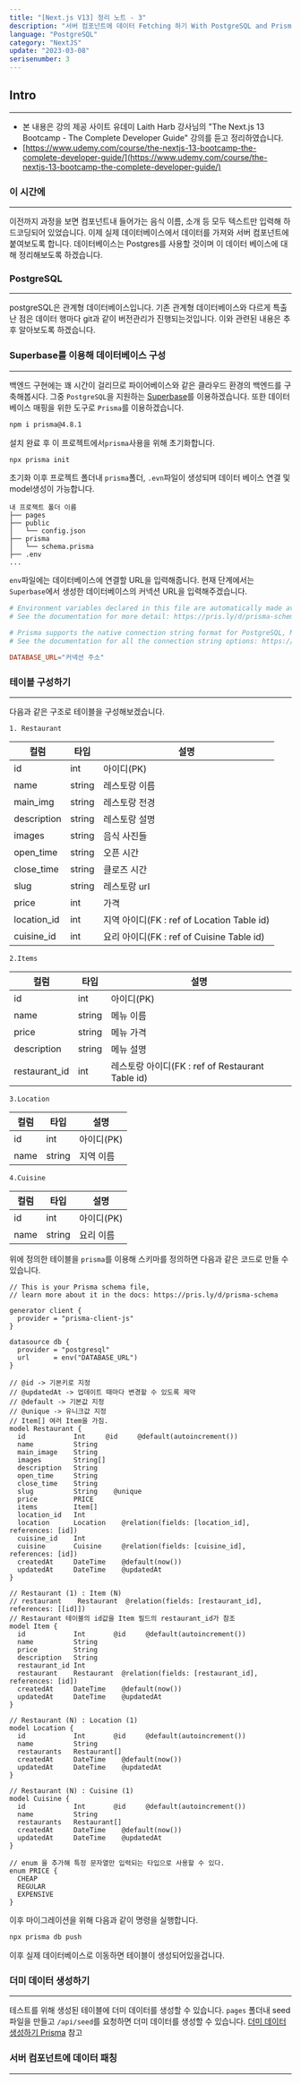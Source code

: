 ```yaml
---
title: "[Next.js V13] 정리 노트 - 3"
description: "서버 컴포넌트에 데이터 Fetching 하기 With PostgreSQL and Prisma"
language: "PostgreSQL"
category: "NextJS"
update: "2023-03-08"
serisenumber: 3
---
```

## Intro
---
- 본 내용은 강의 제공 사이트 유데미 Laith Harb 강사님의 "The Next.js 13 Bootcamp - The Complete Developer Guide" 강의를 듣고 정리하였습니다.
- [https://www.udemy.com/course/the-nextjs-13-bootcamp-the-complete-developer-guide/](https://www.udemy.com/course/the-nextjs-13-bootcamp-the-complete-developer-guide/)

### 이 시간에
---
이전까지 과정을 보면 컴포넌트내 들어가는 음식 이름, 소개 등 모두 텍스트만 입력해 하드코딩되어 있었습니다. 이제 실제 데이터베이스에서 데이터를 가져와 서버 컴포넌트에 붙여보도록 합니다. 데이터베이스는 Postgres를 사용할 것이며 이 데이터 베이스에 대해 정리해보도록 하겠습니다.

### PostgreSQL
---
postgreSQL은 관계형 데이터베이스입니다. 기존 관계형 데이터베이스와 다르게 특출난 점은 데이터 행마다 git과 같이 버전관리가 진행되는것입니다. 이와 관련된 내용은 추후 알아보도록 하겠습니다.

### Superbase를 이용해 데이터베이스 구성
---
백엔드 구현에는 꽤 시간이 걸리므로 파이어베이스와 같은 클라우드 환경의 백엔드를 구축해봅시다. 그중 `PostgreSQL`을 지원하는 [Superbase](https://supabase.com/)를 이용하겠습니다. 또한 데이터베이스 매핑을 위한 도구로 `Prisma`를 이용하겠습니다.
```bash
npm i prisma@4.8.1
```
설치 완료 후 이 프로젝트에서`prisma`사용을 위해 초기화합니다.
```bash
npx prisma init
```

초기화 이후 프로젝트 폴더내 `prisma`폴더, `.evn`파일이 생성되며 데이터 베이스 연결 및 model생성이 가능합니다.
```text
내 프로젝트 폴더 이름
├── pages
├── public
│   └── config.json
├── prisma
│   └── schema.prisma
├── .env
...
```
`env`파일에는 데이터베이스에 연결할 URL을 입력해줍니다. 현재 단계에서는 `Superbase`에서 생성한 데이터베이스의 커넥션 URL을 입력해주겠습니다.
```conf
# Environment variables declared in this file are automatically made available to Prisma.
# See the documentation for more detail: https://pris.ly/d/prisma-schema#accessing-environment-variables-from-the-schema

# Prisma supports the native connection string format for PostgreSQL, MySQL, SQLite, SQL Server, MongoDB and CockroachDB.
# See the documentation for all the connection string options: https://pris.ly/d/connection-strings

DATABASE_URL="커넥션 주소"
```

### 테이블 구성하기
---
다음과 같은 구조로 테이블을 구성해보겠습니다.

`1. Restaurant`

|컬럼|타입|설명|
|------|---|---|
|id|int|아이디(PK)|
|name|string|레스토랑 이름|
|main_img|string|레스토랑 전경|
|description|string|레스토랑 설명|
|images|string|음식 사진들|
|open_time|string|오픈 시간|
|close_time|string|클로즈 시간|
|slug|string|레스토랑 url|
|price|int|가격|
|location_id|int|지역 아이디(FK : ref of Location Table id)|
|cuisine_id|int|요리 아이디(FK : ref of Cuisine Table id)|

`2.Items`

|컬럼|타입|설명|
|------|---|---|
|id|int|아이디(PK)|
|name|string|메뉴 이름|
|price|string|메뉴 가격|
|description|string|메뉴 설명|
|restaurant_id|int|레스토랑 아이디(FK : ref of Restaurant Table id)|

`3.Location`

|컬럼|타입|설명|
|------|---|---|
|id|int|아이디(PK)|
|name|string|지역 이름|

`4.Cuisine`

|컬럼|타입|설명|
|------|---|---|
|id|int|아이디(PK)|
|name|string|요리 이름|

위에 정의한 테이블을 `prisma`를 이용해 스키마를 정의하면 다음과 같은 코드로 만들 수 있습니다.
```prisma
// This is your Prisma schema file,
// learn more about it in the docs: https://pris.ly/d/prisma-schema

generator client {
  provider = "prisma-client-js"
}

datasource db {
  provider = "postgresql"
  url      = env("DATABASE_URL")
}

// @id -> 기본키로 지정
// @updatedAt -> 업데이트 때마다 변경할 수 있도록 제약
// @default -> 기본값 지정
// @unique -> 유니크값 지정
// Item[] 여러 Item을 가짐.
model Restaurant {
  id            Int     @id     @default(autoincrement())
  name          String
  main_image    String
  images        String[]
  description   String
  open_time     String
  close_time    String
  slug          String    @unique
  price         PRICE
  items         Item[]
  location_id   Int
  location      Location    @relation(fields: [location_id], references: [id])
  cuisine_id    Int
  cuisine       Cuisine     @relation(fields: [cuisine_id], references: [id])
  createdAt     DateTime    @default(now())
  updatedAt     DateTime    @updatedAt
}

// Restaurant (1) : Item (N)
// restaurant    Restaurant  @relation(fields: [restaurant_id], references: [[id]])
// Restaurant 테이블의 id값을 Item 필드의 restaurant_id가 참조
model Item {
  id            Int       @id     @default(autoincrement())
  name          String
  price         String
  description   String
  restaurant_id Int
  restaurant    Restaurant  @relation(fields: [restaurant_id], references: [id])
  createdAt     DateTime    @default(now())
  updatedAt     DateTime    @updatedAt
}

// Restaurant (N) : Location (1)
model Location {
  id            Int       @id     @default(autoincrement())
  name          String
  restaurants   Restaurant[]
  createdAt     DateTime    @default(now())
  updatedAt     DateTime    @updatedAt
}

// Restaurant (N) : Cuisine (1)
model Cuisine {
  id            Int       @id     @default(autoincrement())
  name          String
  restaurants   Restaurant[]
  createdAt     DateTime    @default(now())
  updatedAt     DateTime    @updatedAt
}

// enum 을 추가해 특정 문자열만 입력되는 타입으로 사용할 수 있다.
enum PRICE {
  CHEAP
  REGULAR
  EXPENSIVE
}
```

이후 마이그레이션을 위해 다음과 같이 명령을 실행합니다.
```bash
npx prisma db push
```

이후 실제 데이터베이스로 이동하면 테이블이 생성되어있을겁니다.

### 더미 데이터 생성하기
---
테스트를 위해 생성된 테이블에 더미 데이터를 생성할 수 있습니다. `pages` 폴더내 seed 파일을 만들고 `/api/seed`를 요청하면 더미 데이터를 생성할 수 있습니다.
[더미 데이터 생성하기 Prisma](https://www.prisma.io/docs/guides/database/seed-database) 참고

### 서버 컴포넌트에 데이터 패칭
---
